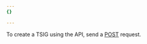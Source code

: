 ```yaml
---
{}

---
```


To create a TSIG using the API, send a [POST](/api/resources/dns/subresources/zone_transfers/subresources/tsigs/methods/create/) request.

